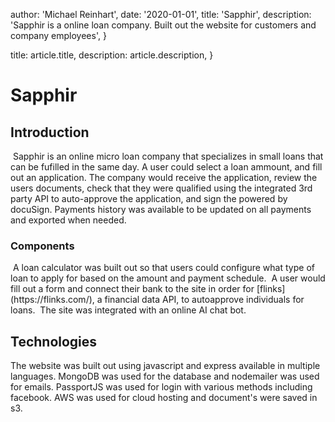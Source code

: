 

  author: 'Michael Reinhart',
  date: '2020-01-01',
  title: 'Sapphir',
  description:
    'Sapphir is a online loan company. Built out the website for customers and company employees',
}

  title: article.title,
  description: article.description,
}




# Sapphir

## Introduction
<Image src={Home} alt="" />
Sapphir is an online micro loan company that specializes in small loans that can be fufilled in the same day. A user could select a loan ammount, and fill out an application.
The company would receive the application, review the users documents, check that they were qualified using the integrated 3rd party API to auto-approve the application, and sign the 
powered by docuSign. Payments history was available to be updated on all payments and exported when needed. 

### Components

<Image src={Calculator} alt="" />
A loan calculator was built out so that users could configure what type of loan to apply for based on the amount and payment schedule.


<Image src={Bank} alt="" />
A user would fill out a form and connect their bank to the site in order for [flinks](https://flinks.com/), a financial data API, to autoapprove individuals for loans.


<Image src={Support} alt="" />
The site was integrated with an online AI chat bot.


## Technologies

The website was built out using javascript and express available in multiple languages. MongoDB was used for the database and nodemailer was used for emails.
PassportJS was used for login with various methods including facebook. AWS was used for cloud hosting and document's were saved in s3.

